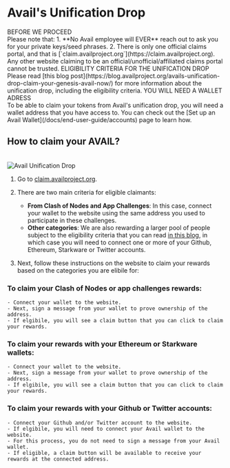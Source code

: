 
# Avail's Unification Drop

<Callout type="error" emoji="🚫">
BEFORE WE PROCEED<br/>
Please note that:
1. **No Avail employee will EVER** reach out to ask you for your private keys/seed phrases.
2. There is only one official claims portal, and that is [`claim.availproject.org`](https://claim.availproject.org). Any other website claiming
to be an official/unofficial/affiliated claims portal cannot be trusted.
</Callout>

<Callout type="info">
ELIGIBILITY CRITERIA FOR THE UNIFICATION DROP<br/>
Please read [this blog post](https://blog.availproject.org/avails-unification-drop-claim-your-genesis-avail-now/)  for more information about the unification drop, including the eligibility criteria.
</Callout>

<Callout type="info">
YOU WILL NEED A WALLET ADRESS<br/>
To be able to claim your tokens from Avail's unification drop, you will need a wallet address that you have access to.
You can check out the [Set up an Avail Wallet](/docs/end-user-guide/accounts) page to learn how.
</Callout>

## How to claim your AVAIL?
<br/>
<img src="/img/claims-ui-banner.png" alt="Avail Unification Drop" />

1. Go to [claim.availproject.org](https://claim.availproject.org).

2. There are two main criteria for eligible claimants:
    - **From Clash of Nodes and App Challenges**: In this case, connect your wallet to the website using the same address
    you used to participate in these challenges.
    - **Other categories**: We are also rewarding a larger pool of people subject to the eligibility criteria that you can read 
    [in this blog](https://blog.availproject.org/avails-unification-drop-claim-your-genesis-avail-now/),
    in which case you will need to connect one or more of your Github, Ethereum, Starkware or Twitter accounts.

3. Next, follow these instructions on the website to claim your rewards based on the categories you are elibile for:

### To claim your Clash of Nodes or app challenges rewards:
    - Connect your wallet to the website.
    - Next, sign a message from your wallet to prove ownership of the address.
    - If elgibile, you will see a claim button that you can click to claim your rewards.

### To claim your rewards with your Ethereum or Starkware wallets:
    - Connect your wallet to the website.
    - Next, sign a message from your wallet to prove ownership of the address.
    - If elgibile, you will see a claim button that you can click to claim your rewards.

### To claim your rewards with your Github or Twitter accounts:
    - Connect your Github and/or Twitter account to the website.
    - If elgibile, you will need to connect your Avail wallet to the website.
    - For this process, you do not need to sign a message from your Avail wallet.
    - If eligible, a claim button will be available to receive your rewards at the connected address.